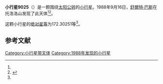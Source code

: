 {{Infobox planet
| bgcolour = #FFFFC0
| name = 9025
| symbol = 
| image = 
| caption = 
| discovery = yes
| discovery_ref = 
| discoverer = [[舒爾特·巴斯|舒爾特·巴斯]]
| discovery_site = [[托洛洛山|托洛洛山]] 
| discovered = 1988年9月16日
| designations = yes
| mp_name = 
| named_after = 
| alt_names = 1988 SM2/ 1998 HJ34
| mp_category = [[外小行星带|外小行星带]]
| orbit_ref = <ref name="a">[http://ssd.jpl.nasa.gov/sbdb.cgi?sstr=9025 9025] {{Wayback|url=http://ssd.jpl.nasa.gov/sbdb.cgi?sstr=9025 |date=20210815163532 }}，小行星數據庫瀏覽器（JPL Small-Body Database Browser）－[[美国国家航空航天局|美国国家航空航天局]]喷气推进实验室</ref>
| epoch = 2456400.5 (2013年4月18日更新)
| aphelion = {{convert|3.7193244|AU|km|3|abbr=on|lk=out}}
| perihelion = {{convert|2.7722668|AU|km|3|abbr=on}}
| semimajor = {{convert|3.2457956|AU|km|3|abbr=on}}
| eccentricity = 0.1458899
| period = 2135.896282 [[日|日]]<br />5.85[[儒略年|儒略年]]
| avg_speed = 
| inclination = 1.97551
| asc_node = 139.84077
| mean_anomaly = 
| arg_peri = 172.30251
| satellites = 
| physical_characteristics = yes
| dimensions = 
| mass = 
| density = 
| surface_grav = 
| escape_velocity = 
| sidereal_day = 
| axial_tilt = 
| pole_ecliptic_lat = 
| pole_ecliptic_lon = 
| albedo = 
| temperatures= 
| temp_name1 = 
| mean_temp_1 = 
| max_temp_1 = 
| temp_name2 = 
| max_temp_2 = 
| spectral_type = 
| abs_magnitude = 172.30251
}}

'''小行星9025'''（{{lang-en|9025}}）是一颗围绕[[太阳|太阳]][[公转|公转]]的[[小行星|小行星]]。1988年9月16日，[[舒爾特·巴斯|舒爾特·巴斯]]在托洛洛山发现了此天体<ref name="a" /><ref>{{cite news|title=小行星列表|url=http://cfa-www.harvard.edu/iau/lists/NumberedMPs.txt|accessdate=2013-07-08|newspaper=哈佛大学|archive-date=2008-05-17|archive-url=https://web.archive.org/web/20080517010638/http://cfa-www.harvard.edu/iau/lists/NumberedMPs.txt|dead-url=no}}</ref>。

这颗小行星的[[绝对星等|绝对星等]]为172.30251等<ref name="a" />。

==参考文献==
{{reflist}}
{{Minor Planet Number|[[小行星9024|小行星9024]]|[[小行星9026|小行星9026]]}}

{{小天体}}

[[Category:小行星带天体|Category:小行星带天体]]
[[Category:1988年发现的小行星|Category:1988年发现的小行星]]

{{asteroid-stub}}